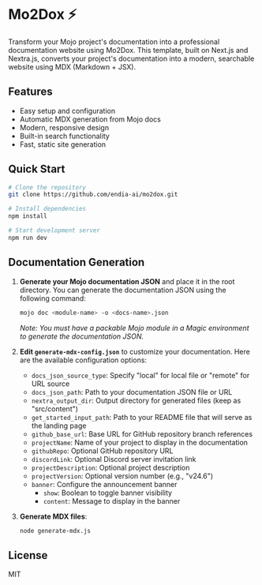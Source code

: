 # Mo2Dox ⚡

Transform your Mojo project's documentation into a professional documentation website using Mo2Dox. This template, built on Next.js and Nextra.js, converts your project's documentation into a modern, searchable website using MDX (Markdown + JSX).

## Features

- Easy setup and configuration
- Automatic MDX generation from Mojo docs
- Modern, responsive design 
- Built-in search functionality 
- Fast, static site generation

## Quick Start

```bash
# Clone the repository
git clone https://github.com/endia-ai/mo2dox.git

# Install dependencies
npm install

# Start development server
npm run dev
```

## Documentation Generation

1. **Generate your Mojo documentation JSON** and place it in the root directory. You can generate the documentation JSON using the following command:

    ```bash
    mojo doc <module-name> -o <docs-name>.json
    ```

    *Note: You must have a packable Mojo module in a Magic environment to generate the documentation JSON.*

2. **Edit `generate-mdx-config.json`** to customize your documentation. Here are the available configuration options:

    - `docs_json_source_type`: Specify "local" for local file or "remote" for URL source
    - `docs_json_path`: Path to your documentation JSON file or URL
    - `nextra_output_dir`: Output directory for generated files (keep as "src/content")
    - `get_started_input_path`: Path to your README file that will serve as the landing page
    - `github_base_url`: Base URL for GitHub repository branch references
    - `projectName`: Name of your project to display in the documentation
    - `githubRepo`: Optional GitHub repository URL
    - `discordLink`: Optional Discord server invitation link
    - `projectDescription`: Optional project description
    - `projectVersion`: Optional version number (e.g., "v24.6")
    - `banner`: Configure the announcement banner
      - `show`: Boolean to toggle banner visibility
      - `content`: Message to display in the banner

3. **Generate MDX files**:

    ```bash
    node generate-mdx.js
    ```

## License

MIT
